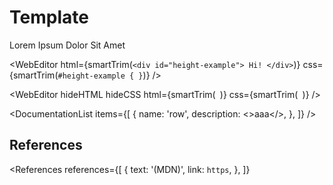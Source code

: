 
# Template

Lorem Ipsum Dolor Sit Amet

<WebEditor
  html={smartTrim(`
    <div id="height-example">
      Hi!
    </div>
  `)}
  css={smartTrim(`
    #height-example {
    }
  `)}
/>

<WebEditor
  hideHTML
  hideCSS
  html={smartTrim(`
  `)}
  css={smartTrim(`
  `)}
/>

<DocumentationList
  items={[
    {
      name: 'row',
      description: <>aaa</>,
    },
  ]}
/>

## References

<References
  references={[
    {
      text: '(MDN)',
      link: `https`,
    },
  ]}
></References>
